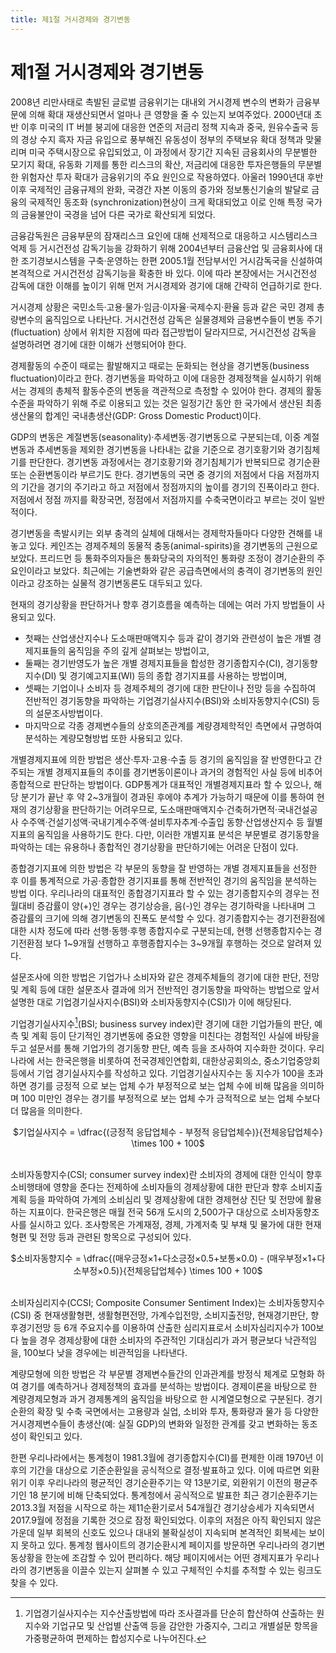 ```yaml
---
title: 제1절 거시경제와 경기변동
---
```

# 제1절 거시경제와 경기변동

2008년 리만사태로 촉발된 글로벌 금융위기는 대내외 거시경제 변수의 변화가 금융부문에 의해 확대 재생산되면서 얼마나 큰 영향을 줄 수 있는지 보여주었다. 2000년대 초반 이후 미국의 IT 버블 붕괴에 대응한 연준의 저금리 정책 지속과 중국, 원유수출국 등의 경상 수지 흑자 자금 유입으로 풍부해진 유동성이 정부의 주택보유 확대 정책과 맞물리며 미국 주택시장으로 유입되었고, 이 과정에서 장기간 지속된 금융회사의 무분별한 모기지 확대, 유동화 기제를 통한 리스크의 확산, 저금리에 대응한 투자은행들의 무분별한 위험자산 투자 확대가 금융위기의 주요 원인으로 작용하였다. 아울러 1990년대 후반 이후 국제적인 금융규제의 완화, 국경간 자본 이동의 증가와 정보통신기술의 발달로 금융의 국제적인 동조화 (synchronization)현상이 크게 확대되었고 이로 인해 특정 국가의 금융불안이 국경을 넘어 다른 국가로 확산되게 되었다.

금융감독원은 금융부문의 잠재리스크 요인에 대해 선제적으로 대응하고 시스템리스크 억제 등 거시건전성 감독기능을 강화하기 위해 2004년부터 금융산업 및 금융회사에 대한 조기경보시스템을 구축·운영하는 한편 2005.1월 전담부서인 거시감독국을 신설하여 본격적으로 거시건전성 감독기능을 확충한 바 있다. 이에 따라 본장에서는 거시건전성 감독에 대한 이해를 높이기 위해 먼저 거시경제와 경기에 대해 간략히 언급하기로 한다.

거시경제 상황은 국민소득·고용·물가·임금·이자율·국제수지·환율 등과 같은 국민 경제 총량변수의 움직임으로 나타난다. 거시건전성 감독은 실물경제와 금융변수들이 변동 주기(fluctuation) 상에서 위치한 지점에 따라 접근방법이 달라지므로, 거시건전성 감독을 설명하려면 경기에 대한 이해가 선행되어야 한다.

경제활동의 수준이 때로는 활발해지고 때로는 둔화되는 현상을 경기변동(business fluctuation)이라고 한다. 경기변동을 파악하고 이에 대응한 경제정책을 실시하기 위해서는 경제의 총체적 활동수준의 변동을 객관적으로 측정할 수 있어야 한다. 경제의 활동수준을 파악하기 위해 주로 이용되고 있는 것은 일정기간 동안 한 국가에서 생산된 최종생산물의 합계인 국내총생산(GDP: Gross Domestic Product)이다.

GDP의 변동은 계절변동(seasonality)·추세변동·경기변동으로 구분되는데, 이중 계절 변동과 추세변동을 제외한 경기변동을 나타내는 값을 기준으로 경기호황기와 경기침체기를 판단한다. 경기변동 과정에서는 경기호황기와 경기침체기가 반복되므로 경기순환 또는 순환변동이라 부르기도 한다. 경기변동의 국면 중 경기의 저점에서 다음 저점까지의 기간을 경기의 주기라고 하고 저점에서 정점까지의 높이를 경기의 진폭이라고 한다. 저점에서 정점 까지를 확장국면, 정점에서 저점까지를 수축국면이라고 부르는 것이 일반적이다.

경기변동을 촉발시키는 외부 충격의 실체에 대해서는 경제학자들마다 다양한 견해를 내놓고 있다. 케인즈는 경제주체의 동물적 충동(animal-spirits)을 경기변동의 근원으로 보았다. 프리드먼 등 통화주의자들은 통화당국의 자의적인 통화량 조정이 경기순환의 주요인이라고 보았다. 최근에는 기술변화와 같은 공급측면에서의 충격이 경기변동의 원인 이라고 강조하는 실물적 경기변동론도 대두되고 있다.

현재의 경기상황을 판단하거나 향후 경기흐름을 예측하는 데에는 여러 가지 방법들이 사용되고 있다.
- 첫째는 산업생산지수나 도소매판매액지수 등과 같이 경기와 관련성이 높은 개별 경제지표들의 움직임을 주의 깊게 살펴보는 방법이고,
- 둘째는 경기반영도가 높은 개별 경제지표들을 합성한 경기종합지수(CI), 경기동향지수(DI) 및 경기예고지표(WI) 등의 종합 경기지표를 사용하는 방법이며,
- 셋째는 기업이나 소비자 등 경제주체의 경기에 대한 판단이나 전망 등을 수집하여 전반적인 경기동향을 파악하는 기업경기실사지수(BSI)와 소비자동향지수(CSI) 등의 설문조사방법이다.
- 마지막으로 각종 경제변수들의 상호의존관계를 계량경제학적인 측면에서 규명하여 분석하는 계량모형방법 또한 사용되고 있다.

개별경제지표에 의한 방법은 생산·투자·고용·수출 등 경기의 움직임을 잘 반영한다고 간주되는 개별 경제지표들의 추이를 경기변동이론이나 과거의 경험적인 사실 등에 비추어 종합적으로 판단하는 방법이다. GDP통계가 대표적인 개별경제지표라 할 수 있으나, 해당 분기가 끝난 후 약 2~3개월이 경과된 후에야 추계가 가능하기 때문에 이를 통하여 현재의 경기상황을 판단하기는 어려우므로, 도소매판매액지수·건축허가면적·국내건설공사 수주액·건설기성액·국내기계수주액·설비투자추계·수출입 동향·산업생산지수 등 월별 지표의 움직임을 사용하기도 한다. 다만, 이러한 개별지표 분석은 부문별로 경기동향을 파악하는 데는 유용하나 종합적인 경기상황을 판단하기에는 어려운 단점이 있다.

종합경기지표에 의한 방법은 각 부문의 동향을 잘 반영하는 개별 경제지표들을 선정한 후 이를 통계적으로 가공·종합한 경기지표를 통해 전반적인 경기의 움직임을 분석하는 방법 이다. 우리나라의 대표적인 종합경기지표라 할 수 있는 경기종합지수의 경우는 전월대비 증감률이 양(+)인 경우는 경기상승을, 음(-)인 경우는 경기하락을 나타내며 그 증감률의 크기에 의해 경기변동의 진폭도 분석할 수 있다. 경기종합지수는 경기전환점에 대한 시차 정도에 따라 선행·동행·후행 종합지수로 구분되는데, 현행 선행종합지수는 경기전환점 보다 1\~9개월 선행하고 후행종합지수는 3\~9개월 후행하는 것으로 알려져 있다.

<GCenterImg src ="/fs/2100_1.png" caption ="경기종합지수 구성지표"/>

설문조사에 의한 방법은 기업가나 소비자와 같은 경제주체들의 경기에 대한 판단, 전망 및 계획 등에 대한 설문조사 결과에 의거 전반적인 경기동향을 파악하는 방법으로 앞서 설명한 대로 기업경기실사지수(BSI)와 소비자동향지수(CSI)가 이에 해당된다.

기업경기실사지수[^1](BSI; business survey index)란 경기에 대한 기업가들의 판단, 예측 및 계획 등이 단기적인 경기변동에 중요한 영향을 미친다는 경험적인 사실에 바탕을 두고 설문서를 통해 기업가의 경기동향 판단, 예측 등을 조사하여 지수화한 것이다. 우리나라에 서는 한국은행을 비롯하여 전국경제인연합회, 대한상공회의소, 중소기업중앙회 등에서 기업 경기실사지수를 작성하고 있다. 기업경기실사지수는 동 지수가 100을 초과하면 경기를 긍정적 으로 보는 업체 수가 부정적으로 보는 업체 수에 비해 많음을 의미하며 100 미만인 경우는 경기를 부정적으로 보는 업체 수가 긍적적으로 보는 업체 수보다 더 많음을 의미한다.

[^1]: 기업경기실사지수는 지수산출방법에 따라 조사결과를 단순히 합산하여 산출하는 원지수와 기업규모 및 산업별 산출액 등을 감안한 가중지수, 그리고 개별설문 항목을 가중평균하여 편제하는 합성지수로 나누어진다.

<Card>
<center>
$기업실사지수 = \dfrac{(긍정적 응답업체수 - 부정적 응답업체수)}{전체응답업체수} \times 100 + 100$
</center>
</Card>
<br/>

소비자동향지수(CSI; consumer survey index)란 소비자의 경제에 대한 인식이 향후 소비행태에 영향을 준다는 전제하에 소비자들의 경제상황에 대한 판단과 향후 소비지출 계획 등을 파악하여 가계의 소비심리 및 경제상황에 대한 경제현상 진단 및 전망에 활용 하는 지표이다. 한국은행은 매월 전국 56개 도시의 2,500가구 대상으로 소비자동향조사를 실시하고 있다. 조사항목은 가계재정, 경제, 가계저축 및 부채 및 물가에 대한 현재 형편 및 전망 등과 관련된 항목으로 구성되어 있다.

<Card>
<center>
$소비자동향지수 = \dfrac{(매우긍정×1+다소긍정×0.5+보통×0.0) - (매우부정×1+다소부정×0.5)}{전체응답업체수} \times 100 + 100$
</center>
</Card>
<br/>

소비자심리지수(CCSI; Composite Consumer Sentiment Index)는 소비자동향지수(CSI) 중 현재생활형편, 생활형편전망, 가계수입전망, 소비지출전망, 현재경기판단, 향후경기전망 등 6개 주요지수를 이용하여 산출한 심리지표로서 소비자심리지수가 100보다 높을 경우 경제상황에 대한 소비자의 주관적인 기대심리가 과거 평균보다 낙관적임을, 100보다 낮을 경우에는 비관적임을 나타낸다.

계량모형에 의한 방법은 각 부문별 경제변수들간의 인과관계를 방정식 체계로 모형화 하여 경기를 예측하거나 경제정책의 효과를 분석하는 방법이다. 경제이론을 바탕으로 한 계량경제모형과 과거 경제통계의 움직임을 바탕으로 한 시계열모형으로 구분된다. 경기 순환의 확장 및 수축 국면에서는 고용량과 실업, 소비와 투자, 통화량과 물가 등 다양한 거시경제변수들이 총생산(예: 실질 GDP)의 변화와 일정한 관계를 갖고 변화하는 동조성이 확인되고 있다.

<GCenterImg src ="/fs/2100_2.png" caption ="경기변동의 정형화된 사실(stylized facts)"/>

한편 우리나라에서는 통계청이 1981.3월에 경기종합지수(CI)를 편제한 이래 1970년 이후의 기간을 대상으로 기준순환일을 공식적으로 결정·발표하고 있다. 이에 따르면 외환위기 이후 우리나라의 평균적인 경기순환주기는 약 13분기로, 외환위기 이전의 평균주기인 18 분기에 비해 단축되었다. 통계청에서 공식적으로 발표한 최근 경기순환주기는 2013.3월 저점을 시작으로 하는 제11순환기로서 54개월간 경기상승세가 지속되면서 2017.9월에 정점을 기록한 것으로 잠정 확인되었다. 이후의 저점은 아직 확인되지 않은 가운데 일부 회복의 신호도 있으나 대내외 불확실성이 지속되며 본격적인 회복세는 보이지 못하고 있다. 통계청 웹사이트의 경기순환시계 페이지를 방문하면 우리나라의 경기변동상황을 한눈에 조감할 수 있어 편리하다. 해당 페이지에서는 어떤 경제지표가 우리나라의 경기변동을 이끌수 있는지 살펴볼 수 있고 구체적인 수치를 추적할 수 있는 링크도 찾을 수 있다.
